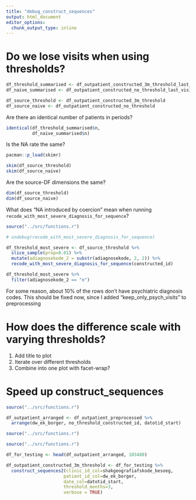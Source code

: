 ```yaml
---
title: "debug_construct_sequences"
output: html_document
editor_options: 
  chunk_output_type: inline
---
```


# Do we lose visits when using thresholds?

```r
df_threshold_summarised <- df_outpatient_constructed_3m_threshold_last_visit_only
df_naive_summarised <- df_outpatient_constructed_no_threshold_last_visit_only

df_source_threshold <- df_outpatient_constructed_3m_threshold
df_source_naive <- df_outpatient_constructed_no_threshold

```


Are there an identical number of patients in periods?
```r
identical(df_threshold_summarised$n, 
          df_naive_summarised$n)

```

Is the NA rate the same?
```r
pacman::p_load(skimr)

skim(df_source_threshold)
skim(df_source_naive)
```

Are the source-DF dimensions the same?
```r
dim(df_source_threshold)
dim(df_source_naive)
```

What does "NA introduced by coercion" mean when running `recode_with_most_severe_diagnosis_for_sequence`?

```r
source("../src/functions.r")

# undebug(recode_with_most_severe_diagnosis_for_sequence)

df_threshold_most_severe <- df_source_threshold %>% 
  slice_sample(prop=0.01) %>%
  mutate(adiagnosekode_2 = substr(adiagnosekode, 2, 2)) %>% 
  recode_with_most_severe_diagnosis_for_sequence(constructed_id)

df_threshold_most_severe %>% 
  filter(adiagnosekode_2 == "e")
```

For some reason, about 10% of the rows don't have psychiatric diagnosis codes. This should be fixed now, since I added "keep_only_psych_visits" to preprocessing


# How does the difference scale with varying thresholds?
1. Add title to plot
2. Iterate over different thresholds
3. Combine into one plot with facet-wrap?

# Speed up construct_sequences
```r
source("../src/functions.r")

df_outpatient_arranged <- df_outpatient_preprocessed %>% 
  arrange(dw_ek_borger, no_threshold_constructed_id, datotid_start)
```

```r
source("../src/functions.r")
```


```r
source("../src/functions.r")

df_for_testing <- head(df_outpatient_arranged, 103480)

df_outpatient_constructed_3m_threshold <- df_for_testing %>% 
  construct_sequences2(clinic_id_col=shakgeografiafskode_besoeg,
                      patient_id_col=dw_ek_borger,
                      date_col=datotid_start,
                      threshold_months=3,
                      verbose = TRUE)
```

